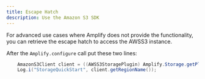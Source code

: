 ```yaml
---
title: Escape Hatch
description: Use the Amazon S3 SDK
---
```


For advanced use cases where Amplify does not provide the functionality, you can retrieve the escape hatch to access the AWSS3 instance.

After the `Amplify.configure` call put these two lines:

```java
    AmazonS3Client client = ((AWSS3StoragePlugin) Amplify.Storage.getPlugin("awsS3StoragePlugin")).getEscapeHatch();
    Log.i("StorageQuickStart", client.getRegionName());
```
